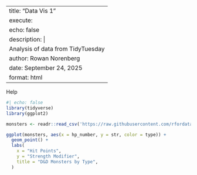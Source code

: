 
---
title: "Data Vis 1"
execute:
  echo: false
description: |
  Analysis of  data from TidyTuesday
author: Rowan Norenberg
date: September 24, 2025
format: html
---

Help

```r
#| echo: false
library(tidyverse)
library(ggplot2)

monsters <- readr::read_csv('https://raw.githubusercontent.com/rfordatascience/tidytuesday/main/data/2025/2025-05-27/monsters.csv', show_col_types = FALSE)
```

```r
ggplot(monsters, aes(x = hp_number, y = str, color = type)) +
  geom_point() +
  labs(
    x = "Hit Points",
    y = "Strength Modifier",
    title = "D&D Monsters by Type",
  )
```




